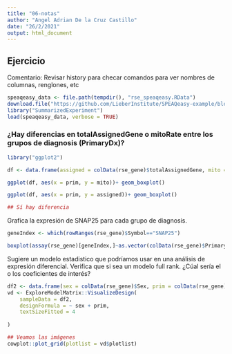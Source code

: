 ```yaml
---
title: "06-notas"
author: "Angel Adrian De la Cruz Castillo"
date: "26/2/2021"
output: html_document
---
```



## Ejercicio
Comentario: Revisar history para checar comandos para ver nombres de columnas, renglones, etc

```r
speaqeasy_data <- file.path(tempdir(), "rse_speaqeasy.RData")
download.file("https://github.com/LieberInstitute/SPEAQeasy-example/blob/master/rse_speaqeasy.RData?raw=true", speaqeasy_data, mode = "wb")
library("SummarizedExperiment")
load(speaqeasy_data, verbose = TRUE)

```


### ¿Hay diferencias en totalAssignedGene o mitoRate entre los grupos de diagnosis (PrimaryDx)?
```r
library("ggplot2")

df <- data.frame(assigned = colData(rse_gene)$totalAssignedGene, mito = colData(rse_gene)$mitoRate, prim = colData(rse_gene)$PrimaryDx)

ggplot(df, aes(x = prim, y = mito))+ geom_boxplot()

ggplot(df, aes(x = prim, y = assigned))+ geom_boxplot()

## Sí hay diferencia 

```

Grafica la expresión de SNAP25 para cada grupo de diagnosis.


```r

geneIndex <- which(rowRanges(rse_gene)$Symbol=="SNAP25")

boxplot(assay(rse_gene)[geneIndex,]~as.vector(colData(rse_gene)$PrimaryDx), xlab = "Dx", ylab = "Expresión", main = "Expresion de SNAP25 según Dx")

```

Sugiere un modelo estadistico que podríamos usar en una análisis de expresión diferencial. Verifica que si sea un modelo full rank. ¿Cúal sería el o los coeficientes de interés?

```r
df2 <- data.frame(sex = colData(rse_gene)$Sex, prim = colData(rse_gene)$PrimaryDx)
vd <- ExploreModelMatrix::VisualizeDesign(
    sampleData = df2,
    designFormula = ~ sex + prim,
    textSizeFitted = 4
    
)

## Veamos las imágenes
cowplot::plot_grid(plotlist = vd$plotlist)

```
